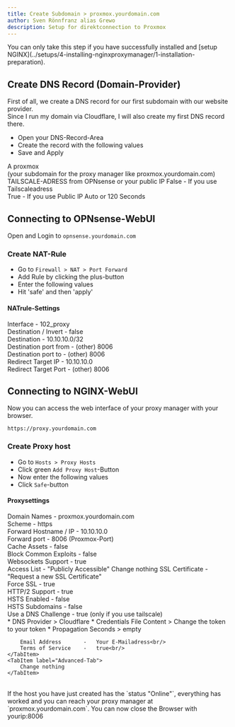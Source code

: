 ```yaml
---
title: Create Subdomain > proxmox.yourdomain.com
author: Sven Rönnfranz alias Grewo
description: Setup for direktconnection to Proxmox
---
```



<Aside type="caution">
    You can only take this step if you have successfully installed and [setup NGINX](../setups/4-installing-nginxproxymanager/1-installation-preparation).
</Aside>

## Create DNS Record (Domain-Provider)
First of all, we create a DNS record for our first subdomain with our website provider.<br/>
Since I run my domain via Cloudflare, I will also create my first DNS record there.

* Open your DNS-Record-Area
* Create the record with the following values
* Save and Apply

<Tabs>
    <TabItem label="Type">
        A
    </TabItem>
    <TabItem label="Name">
        proxmox<br/>
        (your subdomain for the proxy manager like proxmox.yourdomain.com)
    </TabItem>
    <TabItem label="IPv4-Address">
        TAILSCALE-ADRESS from OPNsense or your public IP
    </TabItem>
    <TabItem label="Proxy Status">
        False   -   If you use Tailscaleadress<br/>
        True    -   If you use Public IP
    </TabItem>
    <TabItem label="TTL">
        Auto or 120 Seconds
    </TabItem>
</Tabs>

## Connecting to OPNsense-WebUI
Open and Login to `opnsense.yourdomain.com`

### Create NAT-Rule
* Go to `Firewall > NAT > Port Forward`
* Add Rule by clicking the plus-button
* Enter the following values
* Hit 'safe' and then 'apply'

#### NATrule-Settings
<Tabs>
    <TabItem label="Edit Redirect entry">
        Interface               -   102_proxy<br/>
        Destination / Invert    -   false<br/>
        Destination             -   10.10.10.0/32<br/>
        Destination port from   -   (other) 8006<br/>
        Destination port to     -   (other) 8006<br/>
        Redirect Target IP      -   10.10.10.0<br/>
        Redirect Target Port    -   (other) 8006<br/>
    </TabItem>
</Tabs>

## Connecting to NGINX-WebUI
Now you can access the web interface of your proxy manager with your browser.
```
https://proxy.yourdomain.com
```

### Create Proxy host
* Go to `Hosts > Proxy Hosts`
* Click green `Add Proxy Host`-Button
* Now enter the following values
* Click `Safe`-button

#### Proxysettings
<Tabs>
    <TabItem label="Details-Tab">
        Domain Names            -   proxmox.yourdomain.com<br/>
        Scheme                  -   https<br/>
        Forward Hostname / IP   -   10.10.10.0<br/>
        Forward port            -   8006 (Proxmox-Port)<br/>
        Cache Assets            -   false<br/>
        Block Common Exploits   -   false<br/>
        Websockets Support      -   true<br/>
        Access List             -   "Publicly Accessible"
    </TabItem>
    <TabItem label="Custom locations-Tab">
        Change nothing
    </TabItem>
    <TabItem label="SSL-Tab">
        SSL Certificate     -   "Request a new SSL Certificate"<br/>
        Force SSL           -   true<br/>
        HTTP/2 Support      -   true<br/>
        HSTS Enabled        -   false<br/>
        HSTS Subdomains     -   false<br/>
        Use a DNS Challenge -   true (only if you use tailscale)<br/>
        * DNS Provider > Cloudflare
        * Credentials File Content > Change the token to your token
        * Propagation Seconds > empty

        Email Address       -   Your E-Mailadress<br/>
        Terms of Service    -   true<br/>
    </TabItem>
    <TabItem label="Advanced-Tab">
        Change nothing
    </TabItem>
</Tabs>
<br/>
If the host you have just created has the `status "Online"`, everything has worked and you can reach your proxy manager at `proxmox.yourdomain.com`.
You can now close the Browser with yourip:8006
